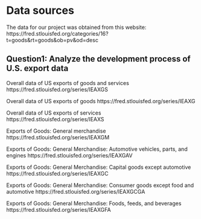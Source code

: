 # Data sources
The data for our project was obtained from this website:
https://fred.stlouisfed.org/categories/16?t=goods&rt=goods&ob=pv&od=desc

## Question1: Analyze the development process of U.S. export data
Overall data of US exports of goods and services
https://fred.stlouisfed.org/series/IEAXGS

Overall data of US exports of goods
https://fred.stlouisfed.org/series/IEAXG

Overall data of US exports of services
https://fred.stlouisfed.org/series/IEAXS

Exports of Goods: General merchandise
https://fred.stlouisfed.org/series/IEAXGM

Exports of Goods: General Merchandise: Automotive vehicles, parts, and engines 
https://fred.stlouisfed.org/series/IEAXGAV

Exports of Goods: General Merchandise: Capital goods except automotive
https://fred.stlouisfed.org/series/IEAXGC

Exports of Goods: General Merchandise: Consumer goods except food and automotive
https://fred.stlouisfed.org/series/IEAXGCGA

Exports of Goods: General Merchandise: Foods, feeds, and beverages
https://fred.stlouisfed.org/series/IEAXGFA






